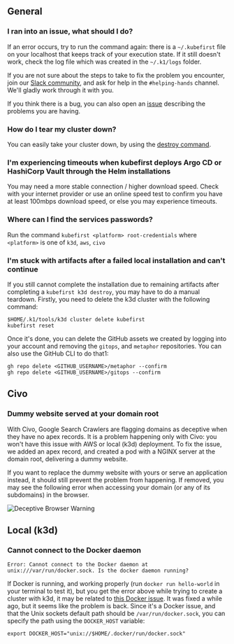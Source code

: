 ## General

### I ran into an issue, what should I do?

If an error occurs, try to run the command again: there is a `~/.kubefirst` file on your localhost that keeps track of your execution state. If it still doesn't work, check the log file which was created in the `~/.k1/logs` folder.

If you are not sure about the steps to take to fix the problem you encounter, join our [Slack community](https://kubefirst.io/slack), and ask for help in the `#helping-hands` channel. We'll gladly work through it with you.

If you think there is a bug, you can also open an [issue](https://github.com/kubefirst/kubefirst/issues) describing the problems you are having.

### How do I tear my cluster down?

You can easily take your cluster down, by using the [destroy command](./deprovision.mdx).

### I'm experiencing timeouts when kubefirst deploys Argo CD or HashiCorp Vault through the Helm installations

You may need a more stable connection / higher download speed. Check with your internet provider or use an online speed test to confirm you have at least 100mbps download speed, or else you may experience timeouts.

### Where can I find the services passwords?

Run the command `kubefirst <platform> root-credentials` where `<platform>` is one of `k3d`, `aws`, `civo`

### I'm stuck with artifacts after a failed local installation and can't continue

If you still cannot complete the installation due to remaining artifacts after completing a `kubefirst k3d destroy`, you may have to do a manual teardown. Firstly, you need to delete the k3d cluster with the following command:

```shell
$HOME/.k1/tools/k3d cluster delete kubefirst
kubefirst reset
```

Once it's done, you can delete the GitHub assets we created by logging into your account and removing the `gitops`, and `metaphor` repositories. You can also use the GitHub CLI to do that1:

```shell
gh repo delete <GITHUB_USERNAME>/metaphor --confirm
gh repo delete <GITHUB_USERNAME>/gitops --confirm
```

## Civo

### Dummy website served at your domain root

<!-- Add screenshot of website served -->

With Civo, Google Search Crawlers are flagging domains as deceptive when they have no apex records. It is a problem happening only with Civo: you won't have this issue with AWS or local (k3d) deployment. To fix the issue, we added an apex record, and created a pod with a NGINX server at the domain root, delivering a dummy website.

If you want to replace the dummy website with yours or serve an application instead, it should still prevent the problem from happening. If removed, you may see the following error when accessing your domain (or any of its subdomains) in the browser.

![Deceptive Browser Warning](../img/civo/deceptive-warning.png)

## Local (k3d)

### Cannot connect to the Docker daemon

```shell
Error: Cannot connect to the Docker daemon at unix:///var/run/docker.sock. Is the docker daemon running?
```

If Docker is running, and working properly (run `docker run hello-world` in your terminal to test it), but you get the error above while trying to create a cluster with k3d, it may be related to [this Docker issue](https://github.com/docker/for-mac/issues/6529). It was fixed a while ago, but it seems like the problem is back. Since it's a Docker issue, and that the Unix sockets default path should be `/var/run/docker.sock`, you can specify the path using the `DOCKER_HOST` variable:

```shell
export DOCKER_HOST="unix://$HOME/.docker/run/docker.sock"
```